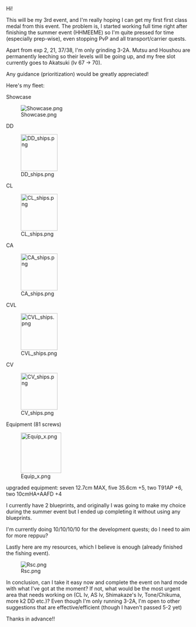 Hi!

This will be my 3rd event, and I'm really hoping I can get my first first class medal from this event. The problem is, I started working full time right after finishing the summer event (HHMEEME) so I'm quite pressed for time (especially prep-wise), even stopping PvP and all transport/carrier quests.

<span style="font-weight:normal;">Apart from exp 2, 21, 37/38, I'm only grinding 3-2A. Mutsu and Houshou are permanently leeching so their levels will be going up, and my free slot currently goes to Akatsuki (lv 67 -> 70).</span>

Any guidance (prioritization) would be greatly appreciated!

Here's my fleet:

Showcase

[[File:Showcase.png|left]]









DD

[[File:DD_ships.png|thumb|left|100px]]









CL

[[File:CL_ships.png|thumb|left|100px]]





CA

[[File:CA_ships.png|thumb|left|100px]]







CVL

[[File:CVL_ships.png|thumb|left|100px]]





CV

[[File:CV_ships.png|thumb|left|100px]]





Equipment (81 screws)

[[File:Equip_x.png|thumb|left|110px]]









upgraded equipment: seven 12.7cm MAX, five 35.6cm +5, two T91AP +6, two 10cmHA+AAFD +4



<p style="font-weight:normal;">I currently have 2 blueprints, and originally I was going to make my choice during the summer event but I ended up completing it without using any blueprints.</p>

<p style="font-weight:normal;">I'm currently doing 10/10/10/10 for the development quests; do I need to aim for more reppuu?</p>

Lastly here are my resources, which I believe is enough (already finished the fishing event).

[[File:Rsc.png|left]]







In conclusion, can I take it easy now and complete the event on hard mode with what I've got at the moment? If not, what would be the most urgent area that needs working on (CL lv, AS lv, Shimakaze's lv, Tone/Chikuma, more k2 DD etc.)? Even though I'm only running 3-2A, I'm open to other suggestions that are effective/efficient (though I haven't passed 5-2 yet)

Thanks in advance!!<ac_metadata title="Will I be able to obtain my first medal?"> </ac_metadata>